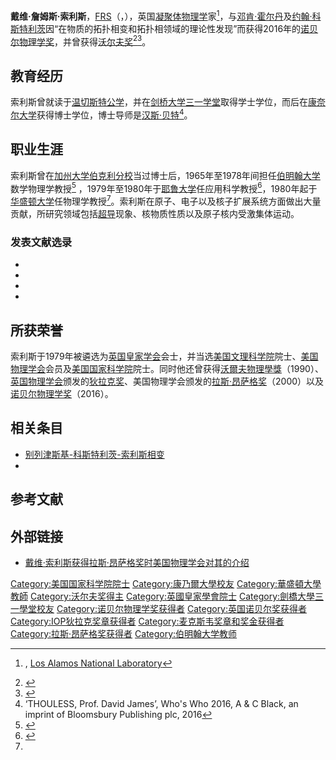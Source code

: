 {{Expand|time=2016-10-04T12:52:47+00:00}}
{{noteTA
|1=zh-tw:杜列斯;zh-hans:索利斯;zh-hant:索利斯;
|2=zh-tw:大衛;zh-hans:戴维;zh-hant:戴維;
}}
{{Infobox scientist
| name        = 戴维·索利斯{{nobel icon|2016年诺贝尔物理学奖}}<br />{{small|David Thouless}}
| image       = 2016 Nobel Reception US Embassy Sweden (31222132190) (cropped).jpg
| image_size  = 225px
| caption     = 於美國駐瑞典大使館與其大使見面的索利斯
| birth_date  = {{Birth date|df=y|1934|9|21}}
| birth_place = {{SCO}}[[東鄧巴頓郡|東鄧巴頓郡]][[拜尔斯顿|拜尔斯顿]]<ref>{{cite news|last1=Sturrock|first1=Laura|title=Bearsden scientist is awarded Nobel prize in Physics|url=http://www.kirkintilloch-herald.co.uk/news/bearsden-scientist-is-awarded-nobel-prize-in-physics-1-4249500|accessdate=2016-10-06|work=Kirkintilloch Herald|date=2016-10-05|archive-date=2016-10-06|archive-url=https://web.archive.org/web/20161006141619/http://www.kirkintilloch-herald.co.uk/news/bearsden-scientist-is-awarded-nobel-prize-in-physics-1-4249500|dead-url=no}}</ref>
| death_date = {{death date and age|2019|4|6|1934|9|21}}
| death_place = {{ENG}}[[劍橋郡|劍橋郡]][[劍橋|劍橋]]
| residence   = {{UK}}<ref>{{Cite web |url=http://www.bbc.co.uk/programmes/b07x12m3 |title=BBC, Radio 4 "Profile" |access-date=2016-10-11 |archive-date=2021-01-06 |archive-url=https://web.archive.org/web/20210106045741/https://www.bbc.co.uk/programmes/b07x12m3 |dead-url=no }}</ref>
| nationality = {{GRB}}
| field       = [[凝聚体物理学|凝聚体物理学]]
| alma_mater  = [[剑桥大学三一学堂|剑桥大学三一学堂]]<br />[[康奈尔大学|康奈尔大学]]
| work_institution  = [[加州大学伯克利分校|加州大学伯克利分校]]<br />[[伯明翰大学|伯明翰大学]]<br />[[耶鲁大学|耶鲁大学]]<br />[[华盛顿大学|华盛顿大学]]
| doctoral_advisor  = [[汉斯·贝特|汉斯·贝特]]
| known_for = [[科斯特利茨-索利斯相变|科斯特利茨-索利斯相变]]<br />{{le|索利斯能|Thouless energy}}<br />{{le|拓扑量子数|Topological quantum number}}
| prizes    = [[麦克斯韦奖章和奖金|麦克斯韦奖章和奖金]]（1973）<br />[[拉斯·昂萨格奖|拉斯·昂萨格奖]]（2000）<br />[[诺贝尔物理学奖|诺贝尔物理学奖]]（2016）<ref name="Devlin Sample 2016">{{cite web | last=Devlin | first=Hannah | last2=Sample | first2=Ian | title=British trio win Nobel prize in physics 2016 for work on exotic states of matter – live | website=the Guardian | date=2016-10-04 | url=http://www.theguardian.com/science/live/2016/oct/04/nobel-prize-in-physics-2016-to-be-announced-live | accessdate=2016-10-04 | archive-date=2016-10-04 | archive-url=https://web.archive.org/web/20161004140659/https://www.theguardian.com/science/live/2016/oct/04/nobel-prize-in-physics-2016-to-be-announced-live | dead-url=no }}</ref>
| footnotes = 
}}
'''戴维·詹姆斯·索利斯'''，[[皇家學會院士|FRS]]（{{lang-en|'''David James Thouless'''}}，{{bd|1934年|9月21日|2019年|4月6日|catIdx=Thouless}}），英国[[凝聚体物理学|凝聚体物理学]]家<ref>{{cite web |url=http://www.lanl.gov/orgs/pa/newsbulletin/2004/04/23/text04.shtml |title=Physicist Thouless to give two talks at Lab |accessdate=2016-10-04 |archive-date=2006-10-15 |archive-url=https://web.archive.org/web/20061015000324/http://www.lanl.gov/orgs/pa/newsbulletin/2004/04/23/text04.shtml |dead-url=no }}, [[Los_Alamos_National_Laboratory|Los Alamos National Laboratory]]</ref>，与[[邓肯·霍尔丹|邓肯·霍尔丹]]及[[约翰·科斯特利茨|约翰·科斯特利茨]]因“在物质的拓扑相变和拓扑相领域的理论性发现”而获得2016年的[[诺贝尔物理学奖|诺贝尔物理学奖]]，并曾获得[[沃尔夫奖|沃尔夫奖]]<ref>{{Cite web |url=https://books.google.com/books?id=Z4PN4GnsrSgC&q=%22Thouless,+david+james%22+1934&dq=%22Thouless,+david+james%22+1934&hl=en&sa=X&ei=k9WWUdjJM-X5iwKd-oGQAw&ved=0CFQQ6AEwCA |title=The international who's who 1991-92 |access-date=2016-10-04 |archive-date=2021-01-07 |archive-url=https://web.archive.org/web/20210107210935/https://books.google.com/books?id=Z4PN4GnsrSgC&q=%22Thouless%2C+david+james%22+1934&dq=%22Thouless%2C+david+james%22+1934&hl=en&sa=X&ei=k9WWUdjJM-X5iwKd-oGQAw&ved=0CFQQ6AEwCA |dead-url=no }}</ref><ref>{{Cite web |url=https://www.nobelprize.org/nobel_prizes/physics/laureates/2016/ |title=The Nobel Prize in Physics 2016 |access-date=2016-10-04 |archive-date=2016-10-04 |archive-url=https://web.archive.org/web/20161004100515/https://www.nobelprize.org/nobel_prizes/physics/laureates/2016/ |dead-url=no }}</ref>。

==教育经历==
索利斯曾就读于[[温切斯特公学|温切斯特公学]]，并在[[剑桥大学三一学堂|剑桥大学三一学堂]]取得学士学位，而后在[[康奈尔大学|康奈尔大学]]获得博士学位，博士导师是[[汉斯·贝特|汉斯·贝特]]<ref>‘THOULESS, Prof. David James’, Who's Who 2016, A & C Black, an imprint of Bloomsbury Publishing plc, 2016</ref>。

==职业生涯==
索利斯曾在[[加州大学伯克利分校|加州大学伯克利分校]]当过博士后，1965年至1978年间担任[[伯明翰大学|伯明翰大学]]数学物理学教授<ref name="UoBNobel">{{cite web|url=http://www.birmingham.ac.uk/news/latest/2016/10/former-birmingham-scientists-nobel-prize.aspx|title=Two former Birmingham scientists awarded Nobel Prize for Physics|date=2016-10-04|publisher=[[University_of_Birmingham|University of Birmingham]]|accessdate=2016-10-04|archive-date=2016-10-06|archive-url=https://web.archive.org/web/20161006061519/http://www.birmingham.ac.uk/news/latest/2016/10/former-birmingham-scientists-nobel-prize.aspx|dead-url=no}}</ref> ，1979年至1980年于[[耶鲁大学|耶鲁大学]]任应用科学教授<ref name="ACAP David Thouless">{{cite web|url=https://www.aip.org/history/acap/biographies/bio.jsp?thoulessd|title=David Thouless|publisher=Array of Contemporary American Physicists|accessdate=2016-10-10|deadurl=yes|archiveurl=https://web.archive.org/web/20161005130847/https://www.aip.org/history/acap/biographies/bio.jsp?thoulessd|archivedate=2016-10-05}}</ref>，1980年起于[[华盛顿大学|华盛顿大学]]任物理学教授<ref name="UoBNobel" />。索利斯在原子、电子以及核子扩展系统方面做出大量贡献，所研究领域包括[[超导|超导]]现象、核物质性质以及原子核内受激集体运动。

===发表文献选录===
*{{cite journal
|first1=J. M.|last1=Kosterlitz|first2=D. J.|last2=Thouless
|title=Ordering, metastability and phase transitions in two-dimensional systems
|journal=Journal of Physics C: Solid State Physics|volume=6|issue=7|pages=1181-1203|year=1973
|doi=10.1088/0022-3719/6/7/010}}
*{{cite journal
|first1=D. J.|last1=Thouless|first2=M.|last2=Kohmoto|first3=M.|last3=Nightingale|first4=M.|last4=den Nijs
|title=Quantized Hall Conductance in a Two-Dimensional Periodic Potential
|journal=Physical Review Letters|volume=49|issue=6|page=405|year=1982
|doi=10.1103/PhysRevLett.49.405}}
*{{cite book
|first=D. J.|last=Thouless
|title=Topological Quantum Numbers in Nonrelativistic Physics
|publisher=World Scientific|year=1998
|isbn=9789814498036}}
*{{cite book
|first=D. J.|last=Thouless
|title=The Quantum Mechanics of Many-Body Systems|edition=revised|series=Dover Books on Physics
|publisher=Courier Corporation|year=2014
|isbn=9780486493572}}

==所获荣誉==
索利斯于1979年被遴选为[[英国皇家学会|英国皇家学会]]会士，并当选[[美国文理科学院|美国文理科学院]]院士、[[美国物理学会|美国物理学会]]会员及[[美国国家科学院|美国国家科学院]]院士。同时他还曾获得[[沃爾夫物理學獎|沃爾夫物理學獎]]（1990）、[[英国物理学会|英国物理学会]]颁发的[[狄拉克奖|狄拉克奖]]、美国物理学会颁发的[[拉斯·昂萨格奖|拉斯·昂萨格奖]]（2000）以及[[诺贝尔物理学奖|诺贝尔物理学奖]]（2016）。

==相关条目==
*[[别列津斯基-科斯特利茨-索利斯相变|别列津斯基-科斯特利茨-索利斯相变]]
*{{le|索利斯能|Thouless energy}}

==参考文献==
{{Reflist}}

==外部链接==
* [http://www.aps.org/programs/honors/prizes/prizerecipient.cfm?name=David%20James%20Thouless 戴维·索利斯获得拉斯·昂萨格奖时美国物理学会对其的介绍] {{Wayback|url=http://www.aps.org/programs/honors/prizes/prizerecipient.cfm?name=David%20James%20Thouless |date=20210106071634 }}

{{沃尔夫物理奖}}
{{诺贝尔物理学奖获得者 (2001年－2025年)}}
{{2016年诺贝尔奖获得者}}
{{IOP狄拉克奖章获得者}}
{{拉斯·昂萨格奖获得者}}
{{麦克斯韦奖章和奖金获得者}}

{{Authority control}}

{{DEFAULTSORT:Thouless, David}}
[[Category:美国国家科学院院士|Category:美国国家科学院院士]]
[[Category:康乃爾大學校友|Category:康乃爾大學校友]]
[[Category:華盛頓大學教師|Category:華盛頓大學教師]]
[[Category:沃尔夫奖得主|Category:沃尔夫奖得主]]
[[Category:英國皇家學會院士|Category:英國皇家學會院士]]
[[Category:劍橋大學三一學堂校友|Category:劍橋大學三一學堂校友]]
[[Category:诺贝尔物理学奖获得者|Category:诺贝尔物理学奖获得者]]
[[Category:英国诺贝尔奖获得者|Category:英国诺贝尔奖获得者]]
[[Category:IOP狄拉克奖章获得者|Category:IOP狄拉克奖章获得者]]
[[Category:麦克斯韦奖章和奖金获得者|Category:麦克斯韦奖章和奖金获得者]]
[[Category:拉斯·昂萨格奖获得者|Category:拉斯·昂萨格奖获得者]]
[[Category:伯明翰大学教师|Category:伯明翰大学教师]]
